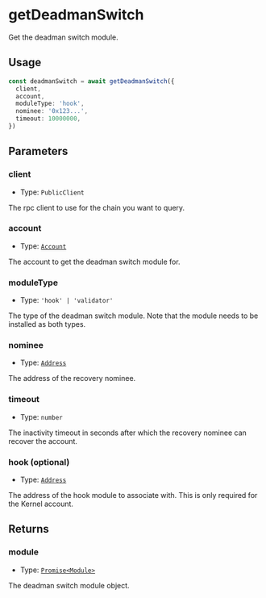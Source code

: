 # getDeadmanSwitch

Get the deadman switch module.

## Usage

```typescript copy
const deadmanSwitch = await getDeadmanSwitch({
  client,
  account,
  moduleType: 'hook',
  nominee: '0x123...',
  timeout: 10000000,
})
```

## Parameters

### client

- Type: `PublicClient`

The rpc client to use for the chain you want to query.

### account

- Type: [`Account`](/module-sdk/glossary/types#account)

The account to get the deadman switch module for.

### moduleType

- Type: `'hook' | 'validator'`

The type of the deadman switch module. Note that the module needs to be installed as both types.

### nominee

- Type: [`Address`](https://viem.sh/docs/glossary/types#address)

The address of the recovery nominee.

### timeout

- Type: `number`

The inactivity timeout in seconds after which the recovery nominee can recover the account.

### hook (optional)

- Type: [`Address`](https://viem.sh/docs/glossary/types#address)

The address of the hook module to associate with. This is only required for the Kernel account.

## Returns

### module

- Type: [`Promise<Module>`](/module-sdk/glossary/types#module)

The deadman switch module object.
